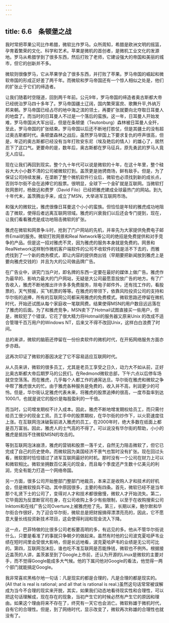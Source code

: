 ```yaml
---
---
---
```

title: 6.6　条顿堡之战
---



我时常把苹果公司比作希腊，微软比作罗马。众所周知，希腊是欧洲文明的摇篮，孕育着繁荣的文化、科学和艺术。苹果是微机的首创者，是微机工业文化的发源地。罗马从希腊学到了很多东西，然后打败了老师，它建设强大的帝国和美丽的城市，但它的创新并不多。

微软则很像罗马，它从苹果学会了很多东西，并打败了苹果。罗马帝国的崛起和微软帝国的形成正好差了两千年。而微软和罗马帝国还有一个惊人相似之处是，他们的扩张止于它们的缔造者。

让我们随着时空隧道，回到两千年前。公元9年，罗马帝国的缔造者奥古斯都大帝已经统治罗马四十多年了。罗马帝国疆土辽阔，国内繁荣富庶、歌舞升平,外纳万邦来朝。罗马帝国已经占尽的地中海之滨的领土，再要扩张就要向北夺取日耳曼人的地盘了。而当时的日耳曼人不过是一个落后的蛮族。这一年，日耳曼人开始发难，罗马帝国派大军出征，但是在条顿堡（Teutonburg）森林被日耳曼人全歼，至此，罗马帝国的扩张结束。罗马帝国以后还不断地打胜仗，但是其疆土的没有超过奥古斯都时代。条顿堡森林之战后，虽然罗马举国上下要求复仇的呼声很高，但是，年迈的奥古斯都已经没有当年打败安东尼（埃及艳后的情人）的雄心了，居然忍下了这口气。更要命的是，数年后，奥古斯都在罗马征兵，原先勇武的罗马人竟无人应征。

现在让我们再回到现实。整个九十年代可以说是微软的十年，在这十年里，整个硅谷大大小小数不清的公司被微软打到。盖茨更是驰骋商场，鲜有敌手。但是，为了保证公司持续发展，在垄断了整个微机软件行业后，微软也必须找到新的成长点，否则华尔街不会在追捧它的股票。很明显，全球下一个金矿就是互联网。当微软打败网景时，杨致远和费罗（David Filo）已经把雅虎建成全球最热门的网站。到九十年代末，盖茨腾出手来，成立了MSN，大举进军互联网市场。

和强大的微软比，雅虎很像日耳曼这个小小的蛮族。但恰恰是年轻的雅虎成功地阻击了微软，使得后者远离互联网领域。雅虎的兴衰我们以后还会专门提到，现在，让我们看看雅虎是成功地阻击微软的扩张。

雅虎在微软和网景争斗时，抢到了门户网站的先机，并率先为大家提供免费电子邮件Email的服务。微软打败网景和Real Network等公司的绝招是免费提供和对手竞争的产品。但是这一招对雅虎不灵，因为雅虎的服务本身就是免费的。网景和RealNetwork这样制作微机客户端软件的公司不收软件的钱是活不下去的，而雅虎找到了一个新的商务模式，即让内容的提供商出钱（早期要把新闻放到雅虎上是要向雅虎交钱的）并且为大的公司做品牌广告。

在广告业中，讲究门当户对，即名牌的东西一定要在最好的媒体上做广告。雅虎作为最早的、影响力最大的门户网站，无疑是大公司最愿意投放广告的地方。有了广告收入，雅虎不断地推出许许多多免费服务，除电子邮件外，还有找工作的，看股票的，天气预报，买飞机票的等等。在雅虎的带领下，依靠风险投资公司的支持和华尔街的追捧，所有的互联网公司都采用雅虎的免费模式。微软思路还停留在微机时代，开始还试图从每个家庭收一笔联网费。结果使得MSN的用户数目远远落在了雅虎的后面。为了和雅虎竞争，MSN卖下了Hotmail试图直接买一些用户，但是，微软犯了个错误，它花了很大精力将Hotmail的服务器又原来Unix 的改成不适合管理千百万用户的Windows NT，后来又不得不改回Unix，这样白白浪费了时间。

总的来讲，微软的脑筋还停留在一份份卖软件的微机时代，在开拓网络服务方面亦步亦趋。

这再次印证了微软的基因决定了它不容易适应互联网时代。

从人员来讲，微软的很多员工，尤其是老员工享受之日久，动力大不如从前，正好比奥古斯都大帝后期罗马的公民们。在Redmond微软总部，下午六点以后停车场就空空荡荡。而在雅虎，几乎每个人都工作的通宵达旦。华尔街在雅虎和微软之争中帮了雅虎很大的忙。由于雅虎各种服务是免费的，收入并不高，利润更少的可怜。但是，华尔街认定雅虎代表未来，将雅虎的股票追捧的很高，一度市盈率到达1000/1，也就是说它的股价是每股盈利的一千倍。

而当时，公司增发期权不计入成本。因此，雅虎不断地增发期权给员工，而只需付给员工很少的现金工资。员工手中的股票期权，在华尔街的炒作下，以火箭速度往上涨。在互联网泡沫破裂前进入雅虎的员工，在2000年时，绝大多数在纸面上都是百万富翁。因此，雅虎人的士气高的不得了。可以说没有华尔街的帮助，小小的雅虎是抵挡不住微软MSN的攻击的。

等到互联网泡沫崩溃，雅虎的营销和股票一落千丈，自然无力阻击微软了，但它已完成了自己的历史使命。而微软因为美国经济不景气也暂时没有扩张。现在回过头看，微软那时恰恰错过了进军互联网最好的时机。那时没有一个公司在财力上可以和微软相比。微软坐拥数百亿美元的现金，而且每个季度还产生数十亿美元的利润，完全有能力打造一个网络帝国。

另一方面，很多公司开始整部门整部门地裁员，本来正是收购人才和技术的好机会，但是微软按兵不动。其中原因很多，主要的有四条。首先，微软已经不是当年那个礼贤下士的公司了，变得对人才和技术都很傲慢，微软人才开始流失。第二，它毕竟因为反垄断官司在身，在公司收购上多少有些限制，以至于在收购搜索公司Inktomi和在线广告公司Overture上被雅虎抢了先。第三，长期以来，鲍尔默和华尔街合作很好，为了迎合华尔街，微软总是把财报搞得漂漂亮亮的，因此，它不愿意大量长线投资新技术项目，这会使得利润和现金流入下降。

这一点，巴菲特做的比很多公司老板要高明的多，有远见的多。他从不管华尔街说什么，只要是看准了的事就只争朝夕的做起来。虽然有时他的公司波克夏哈萨韦业绩在短时间里会受很大影响，但是长远地看，波克夏哈萨韦的业绩是无公司可比的。第四，互联网泡沫后，谁也吃不准互联网是否能挣钱，微软也不例外。根据接近盖茨的人讲，盖茨甚至到了Google上市前，还认为开源的Linux是微软的主要对手，而不觉得Google能成多大气候。他的下属问他对Google的看法，他觉得一两个部门就能搞定Google。

我非常喜欢黑格尔地一句话：凡是现实的都是合理的，凡是合理的都是现实的。(All that is real is rational; and all that is rational is real.)虽然这句话常常被误解成为当今不合理的现实来开脱，其实，如果我们动态地看待现实性和合理性，可以把这句话理解成，现在存在的现象，当初产生它的时候必然有产生它的原因和理由。如果这个理由将来不存在了，终究有一天它也会消亡。微软称雄于微机时代，自有它的合理性。但是，到了网络时代，显示改变了，微软再次称雄的合理性也就没有了。